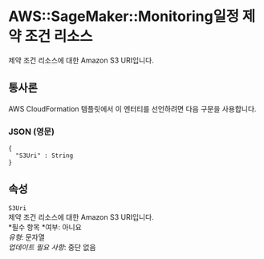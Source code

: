 # AWS::SageMaker::Monitoring일정 제약 조건 리소스

제약 조건 리소스에 대한 Amazon S3 URI입니다.

## 통사론

AWS CloudFormation 템플릿에서 이 엔터티를 선언하려면 다음 구문을 사용합니다.

### JSON (영문)

```
{
  "S3Uri" : String
}
```

## 속성

`S3Uri`  
제약 조건 리소스에 대한 Amazon S3 URI입니다.  
*필수 항목 *여부: 아니요  
_유형_: 문자열  
_업데이트 필요 사항_: 중단 없음
